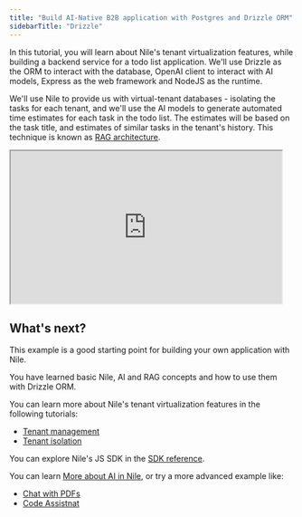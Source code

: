 ```yaml
---
title: "Build AI-Native B2B application with Postgres and Drizzle ORM"
sidebarTitle: "Drizzle"
---
```


In this tutorial, you will learn about Nile's tenant virtualization features, while building a backend service for a todo list application.
We'll use Drizzle as the ORM to interact with the database, OpenAI client to interact with AI models, Express as the web framework and NodeJS as the runtime.

We'll use Nile to provide us with virtual-tenant databases - isolating the tasks for each tenant, and we'll use the AI models to generate automated time estimates
for each task in the todo list. The estimates will be based on the task title, and estimates of similar tasks in the tenant's history.
This technique is known as [RAG architecture](https://www.thenile.dev/docs/ai-embeddings/rag).

<iframe
  width="480"
  height="270"
  src="https://www.youtube.com/embed/Qx0_99qebjo?si=np370EsZPJmM-1zA"
  title="YouTube video player"
  allow="accelerometer; autoplay; clipboard-write; encrypted-media; gyroscope; picture-in-picture; web-share"
  allowFullScreen
></iframe>


## What's next?

This example is a good starting point for building your own application with Nile.

You have learned basic Nile, AI and RAG concepts and how to use them with Drizzle ORM.

You can learn more about Nile's tenant virtualization features in the following tutorials:

- [Tenant management](/docs/tenant-virtualization/tenant-management)
- [Tenant isolation](/docs/tenant-virtualization/tenant-isolation)

You can explore Nile's JS SDK in the [SDK reference](/docs/reference/sdk-reference).

You can learn [More about AI in Nile](https://www.thenile.dev/docs/ai-embeddings), or try a more advanced example like:

- [Chat with PDFs](https://www.thenile.dev/docs/getting-started/examples/chat_with_pdf)
- [Code Assistnat](https://www.thenile.dev/docs/getting-started/examples/code_assistant)